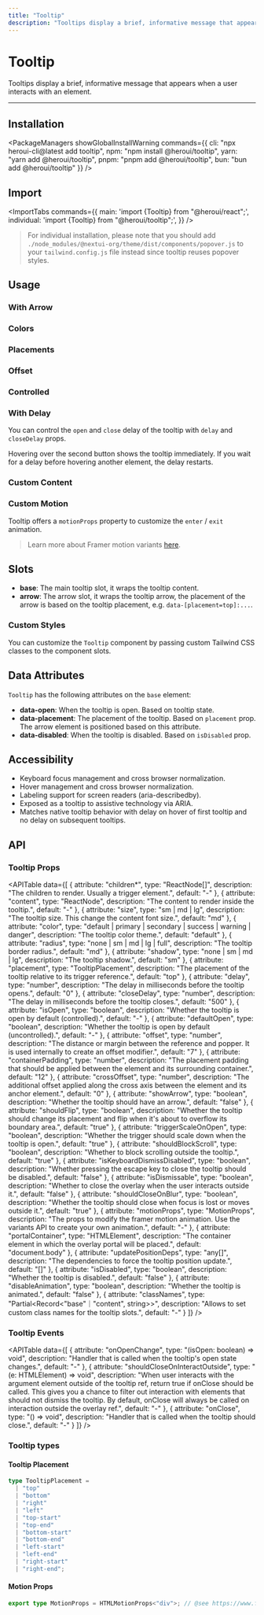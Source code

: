 ```yaml
---
title: "Tooltip"
description: "Tooltips display a brief, informative message that appears when a user interacts with an element."
---
```



# Tooltip

Tooltips display a brief, informative message that appears when a user interacts with an element.

<ComponentLinks component="tooltip" styles="popover" reactAriaHook="useTooltipTrigger" />

---

<CarbonAd/>

## Installation

<PackageManagers
  showGlobalInstallWarning
  commands={{
    cli: "npx heroui-cli@latest add tooltip",
    npm: "npm install @heroui/tooltip",
    yarn: "yarn add @heroui/tooltip",
    pnpm: "pnpm add @heroui/tooltip",
    bun: "bun add @heroui/tooltip"
  }}
/>

## Import

<ImportTabs
  commands={{
    main: 'import {Tooltip} from "@heroui/react";',
    individual: 'import {Tooltip} from "@heroui/tooltip";',
  }}
/>

> For individual installation, please note that you should add `./node_modules/@nextui-org/theme/dist/components/popover.js` to your `tailwind.config.js` file instead since tooltip reuses popover styles.

## Usage

<CodeDemo title="Usage" files={tooltipContent.usage} />

### With Arrow

<CodeDemo title="With Arrow" files={tooltipContent.arrow} />

### Colors

<CodeDemo title="Colors" files={tooltipContent.colors} />

### Placements

<CodeDemo title="Placements" files={tooltipContent.placements} />

### Offset

<CodeDemo title="Offset" files={tooltipContent.offset} />

### Controlled

<CodeDemo title="Controlled" files={tooltipContent.controlled} />

### With Delay

You can control the `open` and `close` delay of the tooltip with `delay` and `closeDelay` props.

<CodeDemo title="With Delay" files={tooltipContent.delay} />

Hovering over the second button shows the tooltip immediately. If you wait for a delay before hovering
another element, the delay restarts.

<CodeDemo title="With Delay Multiple" files={tooltipContent.delayMultiple} />

### Custom Content

<CodeDemo title="Custom Content" files={tooltipContent.customContent} />

### Custom Motion

Tooltip offers a `motionProps` property to customize the `enter` / `exit` animation.

<CodeDemo title="Custom Motion" files={tooltipContent.customMotion} />

> Learn more about Framer motion variants [here](https://www.framer.com/motion/animation/#variants).

## Slots

- **base**: The main tooltip slot, it wraps the tooltip content.
- **arrow**: The arrow slot, it wraps the tooltip arrow, the placement of the arrow is based on the tooltip placement, e.g. `data-[placement=top]:...`.

### Custom Styles

You can customize the `Tooltip` component by passing custom Tailwind CSS classes to the component slots.

<CodeDemo title="Custom Styles" files={tooltipContent.customStyles} />

<Spacer y={4} />

## Data Attributes

`Tooltip` has the following attributes on the `base` element:

- **data-open**:
  When the tooltip is open. Based on tooltip state.
- **data-placement**:
  The placement of the tooltip. Based on `placement` prop. The arrow element is positioned based on this attribute.
- **data-disabled**:
  When the tooltip is disabled. Based on `isDisabled` prop.

<Spacer y={4} />

## Accessibility

- Keyboard focus management and cross browser normalization.
- Hover management and cross browser normalization.
- Labeling support for screen readers (aria-describedby).
- Exposed as a tooltip to assistive technology via ARIA.
- Matches native tooltip behavior with delay on hover of first tooltip and no delay on subsequent tooltips.

<Spacer y={4} />

## API

### Tooltip Props

<APITable
  data={[
    {
      attribute: "children*",
      type: "ReactNode[]",
      description: "The children to render. Usually a trigger element.",
      default: "-"
    },
    {
      attribute: "content",
      type: "ReactNode",
      description: "The content to render inside the tooltip.",
      default: "-"
    },
    {
      attribute: "size",
      type: "sm | md | lg",
      description: "The tooltip size. This change the content font size.",
      default: "md"
    },
    {
      attribute: "color",
      type: "default | primary | secondary | success | warning | danger",
      description: "The tooltip color theme.",
      default: "default"
    },
    {
      attribute: "radius",
      type: "none | sm | md | lg | full",
      description: "The tooltip border radius.",
      default: "md"
    },
    {
      attribute: "shadow",
      type: "none | sm | md | lg",
      description: "The tooltip shadow.",
      default: "sm"
    },
    {
      attribute: "placement",
      type: "TooltipPlacement",
      description: "The placement of the tooltip relative to its trigger reference.",
      default: "top"
    },
    {
      attribute: "delay",
      type: "number",
      description: "The delay in milliseconds before the tooltip opens.",
      default: "0"
    },
    {
      attribute: "closeDelay",
      type: "number",
      description: "The delay in milliseconds before the tooltip closes.",
      default: "500"
    },
    {
      attribute: "isOpen",
      type: "boolean",
      description: "Whether the tooltip is open by default (controlled).",
      default: "-"
    },
    {
      attribute: "defaultOpen",
      type: "boolean",
      description: "Whether the tooltip is open by default (uncontrolled).",
      default: "-"
    },
    {
      attribute: "offset",
      type: "number",
      description: "The distance or margin between the reference and popper. It is used internally to create an offset modifier.",
      default: "7"
    },
    {
      attribute: "containerPadding",
      type: "number",
      description: "The placement padding that should be applied between the element and its surrounding container.",
      default: "12"
    },
    {
      attribute: "crossOffset",
      type: "number",
      description: "The additional offset applied along the cross axis between the element and its anchor element.",
      default: "0"
    },
    {
      attribute: "showArrow",
      type: "boolean",
      description: "Whether the tooltip should have an arrow.",
      default: "false"
    },
    {
      attribute: "shouldFlip",
      type: "boolean",
      description: "Whether the tooltip should change its placement and flip when it's about to overflow its boundary area.",
      default: "true"
    },
    {
      attribute: "triggerScaleOnOpen",
      type: "boolean",
      description: "Whether the trigger should scale down when the tooltip is open.",
      default: "true"
    },
    {
      attribute: "shouldBlockScroll",
      type: "boolean",
      description: "Whether to block scrolling outside the tooltip.",
      default: "true"
    },
    {
      attribute: "isKeyboardDismissDisabled",
      type: "boolean",
      description: "Whether pressing the escape key to close the tooltip should be disabled.",
      default: "false"
    },
    {
      attribute: "isDismissable",
      type: "boolean",
      description: "Whether to close the overlay when the user interacts outside it.",
      default: "false"
    },
    {
      attribute: "shouldCloseOnBlur",
      type: "boolean",
      description: "Whether the tooltip should close when focus is lost or moves outside it.",
      default: "true"
    },
    {
      attribute: "motionProps",
      type: "MotionProps",
      description: "The props to modify the framer motion animation. Use the variants API to create your own animation.",
      default: "-"
    },
    {
      attribute: "portalContainer",
      type: "HTMLElement",
      description: "The container element in which the overlay portal will be placed.",
      default: "document.body"
    },
    {
      attribute: "updatePositionDeps",
      type: "any[]",
      description: "The dependencies to force the tooltip position update.",
      default: "[]"
    },
    {
      attribute: "isDisabled",
      type: "boolean",
      description: "Whether the tooltip is disabled.",
      default: "false"
    },
    {
      attribute: "disableAnimation",
      type: "boolean",
      description: "Whether the tooltip is animated.",
      default: "false"
    },
    {
      attribute: "classNames",
      type: "Partial<Record<\"base\"｜\"content\", string>>",
      description: "Allows to set custom class names for the tooltip slots.",
      default: "-"
    }
  ]}
/>

### Tooltip Events

<APITable
  data={[
    {
      attribute: "onOpenChange",
      type: "(isOpen: boolean) => void",
      description: "Handler that is called when the tooltip's open state changes.",
      default: "-"
    },
    {
      attribute: "shouldCloseOnInteractOutside",
      type: "(e: HTMLElement) => void",
      description: "When user interacts with the argument element outside of the tooltip ref, return true if onClose should be called. This gives you a chance to filter out interaction with elements that should not dismiss the tooltip. By default, onClose will always be called on interaction outside the overlay ref.",
      default: "-"
    },
    {
      attribute: "onClose",
      type: "() => void",
      description: "Handler that is called when the tooltip should close.",
      default: "-"
    }
  ]}
/>

### Tooltip types

<Spacer y={1} />

#### Tooltip Placement

```ts
type TooltipPlacement =
  | "top"
  | "bottom"
  | "right"
  | "left"
  | "top-start"
  | "top-end"
  | "bottom-start"
  | "bottom-end"
  | "left-start"
  | "left-end"
  | "right-start"
  | "right-end";
```

#### Motion Props

```ts
export type MotionProps = HTMLMotionProps<"div">; // @see https://www.framer.com/motion/
```
